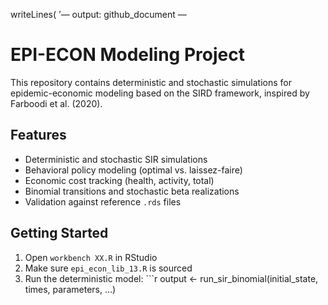 writeLines(
'---
output: github_document
---

# EPI-ECON Modeling Project

This repository contains deterministic and stochastic simulations for epidemic-economic modeling based on the SIRD framework, inspired by Farboodi et al. (2020).

## Features

- Deterministic and stochastic SIR simulations
- Behavioral policy modeling (optimal vs. laissez-faire)
- Economic cost tracking (health, activity, total)
- Binomial transitions and stochastic beta realizations
- Validation against reference `.rds` files

## Getting Started

1. Open `workbench XX.R` in RStudio
2. Make sure `epi_econ_lib_13.R` is sourced
3. Run the deterministic model:
```r
output <- run_sir_binomial(initial_state, times, parameters, ...)
